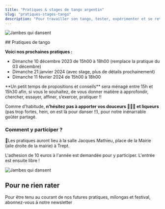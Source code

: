 ```yaml
---
title: "Pratiques & stages de tango argentin"
slug: "pratiques-stages-tango"
description: "Pour travailler son tango, tester, expérimenter et se retrouver, rien ne vaut une bonne pratique !"
---
```



<Container>

<TextWithImage order="imageText">

<Image
  slot="content2"
  src="/img/photos/parada.jpg"
  width={800}
  height={500}
  format="webp"
  alt="Jambes qui dansent"
/>

<section slot='content1'>
## Pratiques de tango

**Voici nos prochaines pratiques :**

- Dimanche 10 décembre 2023 de 15h00 à 18h00 (remplace la pratique du 03
  décembre)
- Dimanche 21 janvier 2024 (avec stage, plus de détails
  prochainement)
- Dimanche 11 février 2024 de 15h00 à 18h00

<div class="mt-4">
  **Un petit temps de propositions et conseils** sera ménagé entre 15h et 15h30
  afin, si vous le souhaitez, de vous donner matière à approfondir, chercher,
  essayer, affiner, s’exercer, pratiquer !!
</div>

Comme d’habitude, **n’hésitez pas à apporter vos douceurs 🍊🧁🥂 et liqueurs** (pas trop fortes, hein, on est là pour danser !!), pour notre inénarrable goûter partagé.

### Comment y participer ?

📍Les pratiques auront lieu à la salle Jacques Mathieu, place de la Mairie (aile droite de la mairie) à Trept.

L'adhesion de 10 euros à l'année est demandée pour y participer. L'entrée est ensuite libre !

</section>
</TextWithImage>

<TextWithImage order="imageText">
<Image
  slot="content1"
  src="/img/photos/newsletter.jpg"
  width={800}
  height={500}
  format="webp"
  alt="Jambes qui dansent"
/>

<section slot='content2'>
<h2>Pour ne rien rater</h2>

<p>
  Pour être tenu au courant de nos futures pratiques, milongas et festival,
  abonnez-vous à notre newsletter
</p>
<div class="ml-embedded form-container text-dark" data-form="eVDGbP" />

</section>
</TextWithImage>
</Container>
